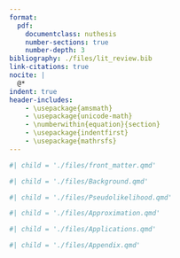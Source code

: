```yaml
---
format: 
  pdf:
    documentclass: nuthesis
    number-sections: true
    number-depth: 3
bibliography: ./files/lit_review.bib
link-citations: true
nocite: |
  @*
indent: true
header-includes: 
    - \usepackage{amsmath}
    - \usepackage{unicode-math}
    - \numberwithin{equation}{section}
    - \usepackage{indentfirst}
    - \usepackage{mathrsfs}
---
```


<!-- Front matter: title page, abstract, and table of contents -->

```r
#| child = './files/front_matter.qmd'
```

```r
#| child = './files/Background.qmd'
```

```r
#| child = './files/Pseudolikelihood.qmd'
```

```r
#| child = './files/Approximation.qmd'
```

```r
#| child = './files/Applications.qmd'
```

\chapter*{References}

::: {#refs}
:::

```r
#| child = './files/Appendix.qmd'
```





